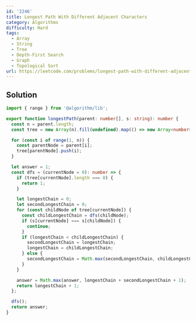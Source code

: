 ```yaml
---
id: '2246'
title: Longest Path With Different Adjacent Characters
category: Algorithms
difficulty: Hard
tags:
  - Array
  - String
  - Tree
  - Depth-First Search
  - Graph
  - Topological Sort
url: https://leetcode.com/problems/longest-path-with-different-adjacent-characters
---
```


## Solution

```typescript showLineNumbers
import { range } from '@algorithm/lib';

export function longestPath(parent: number[], s: string): number {
  const n = parent.length;
  const tree = new Array(n).fill(undefined).map(() => new Array<number>());

  for (const i of range(1, n)) {
    const parentNode = parent[i];
    tree[parentNode].push(i);
  }

  let answer = 1;
  const dfs = (currentNode = 0): number => {
    if (tree[currentNode].length === 0) {
      return 1;
    }

    let longestChain = 0;
    let secondLongestChain = 0;
    for (const childNode of tree[currentNode]) {
      const childLongestChain = dfs(childNode);
      if (s[currentNode] === s[childNode]) {
        continue;
      }
      if (longestChain < childLongestChain) {
        secondLongestChain = longestChain;
        longestChain = childLongestChain;
      } else {
        secondLongestChain = Math.max(secondLongestChain, childLongestChain);
      }
    }

    answer = Math.max(answer, longestChain + secondLongestChain + 1);
    return longestChain + 1;
  };

  dfs();
  return answer;
}
```
